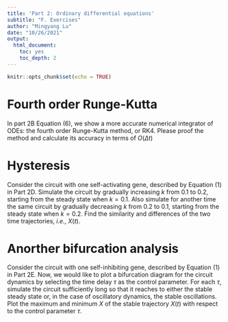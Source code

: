 ```yaml
---
title: 'Part 2: Ordinary differential equations'
subtitle: "F. Exercises"
author: "Mingyang Lu"
date: "10/26/2021"
output:
  html_document:
    toc: yes
    toc_depth: 2
---
```


```r
knitr::opts_chunk$set(echo = TRUE)
```

# Fourth order Runge-Kutta 

In part 2B Equation (6), we show a more accurate numerical integrator of ODEs: the fourth order Runge-Kutta method, or RK4. Please proof the method and calculate its accuracy in terms of $O(\Delta t)$

# Hysteresis

Consider the circuit with one self-activating gene, described by Equation (1) in Part 2D. Simulate the circuit by gradually increasing $k$ from 0.1 to 0.2, starting from the steady state when $k = 0.1$. Also simulate for another time the same circuit by gradually decreasing $k$ from 0.2 to 0.1, starting from the steady state when $k = 0.2$. Find the similarity and differences of the two time trajectories, *i.e.*, $X(t)$. 

# Anorther bifurcation analysis

Consider the circuit with one self-inhibiting gene, described by Equation (1) in Part 2E. Now, we would like to plot a bifurcation diagram for the circuit dynamics by selecting the time delay $\tau$ as the control parameter. For each $\tau$, simulate the circuit sufficiently long so that it reaches to either the stable steady state or, in the case of oscillatory dynamics, the stable oscillations. Plot the maximum and minimum $X$ of the stable trajectory $X(t)$ with respect to the control parameter $\tau$.

